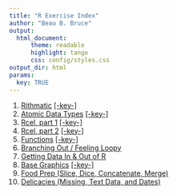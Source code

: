 ```yaml
---
title: "R Exercise Index"
author: "Beau B. Bruce"
output: 
  html_document:
      theme: readable
      highlight: tango
      css: config/styles.css
output_dir: html
params:
  key: TRUE
---
```


1. [Rithmatic](rithmatic.html) [[-key-]](pubkey/rithmatic_key.html)
1. [Atomic Data Types](atomic.html) [[-key-]](pubkey/atomic_key.html)
1. [Rcel, part 1](rcel1.html) [[-key-]](pubkey/rcel1_key.html)
1. [Rcel, part 2](rcel2.html) [[-key-]](pubkey/rcel2_key.html)
1. [Functions](function.html) [[-key-]](pubkey/function_key.html)
1. [Branching Out / Feeling Loopy](branchloop.html)
1. [Getting Data In & Out of R](inout.html)
1. [Base Graphics](basegraph.html) [[-key-]](pubkey/basegraph_key.html)
1. [Food Prep (Slice, Dice, Concatenate, Merge)](foodprep.html)
1. [Delicacies (Missing, Text Data, and Dates)](delicacies.html)